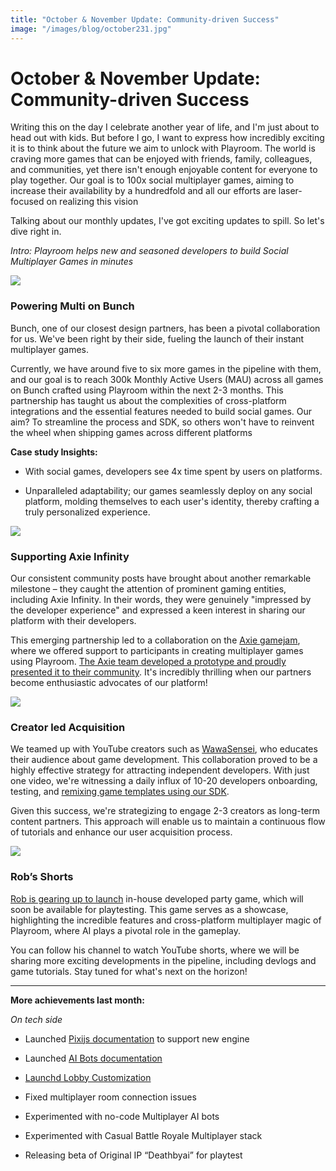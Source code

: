 ```yaml
---
title: "October & November Update: Community-driven Success"
image: "/images/blog/october231.jpg"
---
```



# October & November Update: Community-driven Success

<AuthorBio author="tabish" date="Nov 02 2023" />

Writing this on the day I celebrate another year of life, and I'm just about to head out with kids. But before I go, I want to express how incredibly exciting it is to think about the future we aim to unlock with Playroom. The world is craving more games that can be enjoyed with friends, family, colleagues, and communities, yet there isn't enough enjoyable content for everyone to play together. Our goal is to 100x social multiplayer games, aiming to increase their availability by a hundredfold and all our efforts are laser-focused on realizing this vision

Talking about our monthly updates, I've got exciting updates to spill. So let's dive right in.

_Intro: Playroom helps new and seasoned developers to build Social Multiplayer Games in minutes_

![](/images/blog/october231.jpg)


### **Powering Multi on Bunch**

Bunch, one of our closest design partners, has been a pivotal collaboration for us. We've been right by their side, fueling the launch of their instant multiplayer games.

Currently, we have around five to six more games in the pipeline with them, and our goal is to reach 300k Monthly Active Users (MAU) across all games on Bunch crafted using Playroom within the next 2-3 months. This partnership has taught us about the complexities of cross-platform integrations and the essential features needed to build social games. Our aim? To streamline the process and SDK, so others won't have to reinvent the wheel when shipping games across different platforms

**Case study Insights:**

*   With social games, developers see 4x time spent by users on platforms.
    
*   Unparalleled adaptability; our games seamlessly deploy on any social platform, molding themselves to each user's identity, thereby crafting a truly personalized experience.
    


![](/images/blog/october231.gif)

### **Supporting Axie Infinity**

Our consistent community posts have brought about another remarkable milestone – they caught the attention of prominent gaming entities, including Axie Infinity. In their words, they were genuinely "impressed by the developer experience" and expressed a keen interest in sharing our platform with their developers.

This emerging partnership led to a collaboration on the [Axie gamejam](https://hub.skymavis.com/axie-game-jam/2023), where we offered support to participants in creating multiplayer games using Playroom. [The Axie team developed a prototype and proudly presented it to their community](https://www.youtube.com/watch?v=x68Z9aocwxE). It's incredibly thrilling when our partners become enthusiastic advocates of our platform!

![](/images/blog/october234.jpg)


### **Creator led Acquisition**

We teamed up with YouTube creators such as [WawaSensei](https://www.youtube.com/watch?si=ns0z7aWFLyjK7eSg&t=933&v=nQI8UNe6cfA&feature=youtu.be), who educates their audience about game development. This collaboration proved to be a highly effective strategy for attracting independent developers. With just one video, we're witnessing a daily influx of 10-20 developers onboarding, testing, and [remixing game templates using our SDK](https://shooter.joinplayroom.com/#r=RIR39).

Given this success, we're strategizing to engage 2-3 creators as long-term content partners. This approach will enable us to maintain a continuous flow of tutorials and enhance our user acquisition process.


![](/images/blog/october233.gif)


### **Rob’s Shorts**

[Rob is gearing up to launch](https://www.youtube.com/@RobertThomsonDev/shorts) in-house developed party game, which will soon be available for playtesting. This game serves as a showcase, highlighting the incredible features and cross-platform multiplayer magic of Playroom, where AI plays a pivotal role in the gameplay.

You can follow his channel to watch YouTube shorts, where we will be sharing more exciting developments in the pipeline, including devlogs and game tutorials. Stay tuned for what's next on the horizon!

* * *

**More achievements last month:**

_On tech side_

*   Launched [Pixijs documentation](https://docs.joinplayroom.com/usage/pixijs) to support new engine
    
*   Launched [AI Bots documentation](https://docs.joinplayroom.com/components/bots)
    
*   [Launchd Lobby Customization](https://docs.joinplayroom.com/components/lobby)
    
*   Fixed multiplayer room connection issues
    
*   Experimented with no-code Multiplayer AI bots
    
*   Experimented with Casual Battle Royale Multiplayer stack
    
*   Releasing beta of Original IP “Deathbyai” for playtest
    
